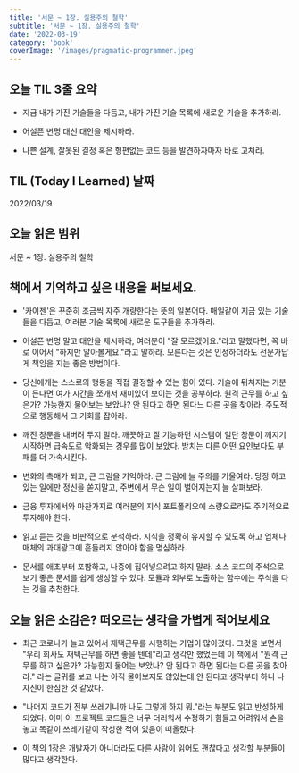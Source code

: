 ```yaml
---
title: '서문 ~ 1장. 실용주의 철학'
subtitle: '서문 ~ 1장. 실용주의 철학'
date: '2022-03-19'
category: 'book'
coverImage: '/images/pragmatic-programmer.jpeg'
---
```


## 오늘 TIL 3줄 요약

- 지금 내가 가진 기술들을 다듬고, 내가 가진 기술 목록에 새로운 기술을 추가하라.

- 어설픈 변명 대신 대안을 제시하라.

- 나쁜 설계, 잘못된 결정 혹은 형편없는 코드 등을 발견하자마자 바로 고쳐라.

## TIL (Today I Learned) 날짜

2022/03/19

## 오늘 읽은 범위

서문 ~ 1장. 실용주의 철학

## 책에서 기억하고 싶은 내용을 써보세요.

- '카이젠'은 꾸준히 조금씩 자주 개량한다는 뜻의 일본어다. 매일같이 지금 있는 기술들을 다듬고, 여러분 기술 목록에 새로운 도구들을 추가하라.

- 어설픈 변명 말고 대안을 제시하라, 여러분이 "잘 모르겠어요."라고 말했다면, 꼭 바로 이어서 "하지만 알아볼게요."라고 말하라. 모른다는 것은 인정하더라도 전문가답게 책임을 지는 좋은 방법이다.

- 당신에게는 스스로의 행동을 직접 결정할 수 있는 힘이 있다. 기술에 뒤쳐지는 기분이 든다면 여가 시간을 쪼개서 재미있어 보이는 것을 공부하라. 원격 근무를 하고 싶은가? 가능한지 물어보는 보았나? 안 된다고 하면 된다느 다른 곳을 찾아라. 주도적으로 행동해서 그 기회를 잡아라.

- 깨진 창문을 내버려 두지 말라. 깨끗하고 잘 기능하던 시스템이 일단 창문이 깨지기 시작하면 급속도로 악화되는 경우를 많이 보았다. 방치는 다른 어떤 요인보다도 부패를 더 가속시킨다.

- 변화의 촉매가 되고, 큰 그림을 기억하라. 큰 그림에 늘 주의를 기울여라. 당장 하고 있는 일에만 정신을 쏟지말고, 주변에서 무슨 일이 벌어지는지 늘 살펴보라.

- 금융 투자에서와 마찬가지로 여러분의 지식 포트폴리오에 소량으로라도 주기적으로 투자해야 한다.

- 읽고 듣는 것을 비판적으로 분석하라. 지식을 정확히 유지할 수 있도록 하고 업체나 매체의 과대광고에 흔들리지 않아야 함을 명심하라.

- 문서를 애초부터 포함하고, 나중에 집어넣으려고 하지 말라. 소스 코드의 주석으로 보기 좋은 문서를 쉽게 생성할 수 있다. 모듈과 외부로 노출하는 함수에는 주석을 다는 것을 추천한다.

## 오늘 읽은 소감은? 떠오르는 생각을 가볍게 적어보세요

- 최근 코로나가 늘고 있어서 재택근무를 시행하는 기업이 많아졌다. 그것을 보면서 "우리 회사도 재택근무를 하면 좋을 텐데"라고 생각만 했었는데 이 책에서 "원격 근무를 하고 싶은가? 가능한지 물어는 보았나? 안 된다고 하면 된다는 다른 곳을 찾아라." 라는 글귀를 보고 나는 아직 물어보지도 않았는데 안 된다고 생각부터 하니 나 자신이 한심한 것 같았다.

- "나머지 코드가 전부 쓰레기니까 나도 그렇게 하지 뭐."라는 부분도 읽고 반성하게 되었다. 이미 이 프로젝트 코드들은 너무 더러워서 수정하기 힘들고 어려워서 손을 놓고 똑같이 쓰레기같이 작성한 적이 있음이 떠올랐다.

- 이 책의 1장은 개발자가 아니더라도 다른 사람이 읽어도 괜찮다고 생각할 부분들이 많다고 생각한다.
